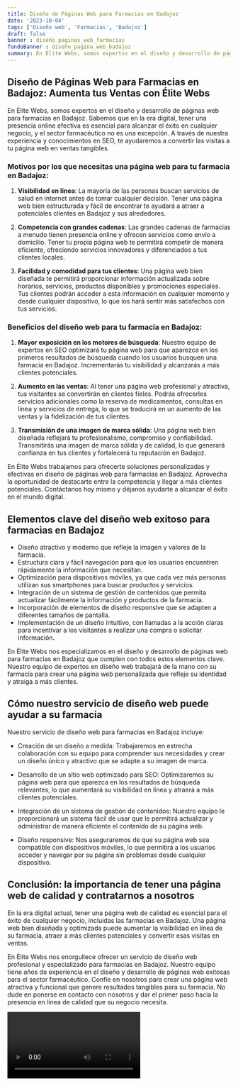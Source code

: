 ```yaml
---
title: Diseño de Páginas Web para Farmacias en Badajoz
date: '2023-10-04'
tags: ['Diseño web', 'Farmacias', 'Badajoz']
draft: false
banner : diseño_paginas_web_farmacias
fondoBanner : diseño_pagina_web_badajoz
summary: En Élite Webs, somos expertos en el diseño y desarrollo de páginas web para farmacias en Badajoz. Sabemos que en la era digital, tener una presencia online efectiva es esencial para alcanzar el éxito en cualquier negocio, y el sector farmacéutico no es una excepción. A través de nuestra experiencia y conocimientos en SEO, te ayudaremos a convertir las visitas a tu página web en ventas tangibles.
---
```


## Diseño de Páginas Web para Farmacias en Badajoz: Aumenta tus Ventas con Élite Webs

En Élite Webs, somos expertos en el diseño y desarrollo de páginas web para farmacias en Badajoz. Sabemos que en la era digital, tener una presencia online efectiva es esencial para alcanzar el éxito en cualquier negocio, y el sector farmacéutico no es una excepción. A través de nuestra experiencia y conocimientos en SEO, te ayudaremos a convertir las visitas a tu página web en ventas tangibles.

### Motivos por los que necesitas una página web para tu farmacia en Badajoz:

1. **Visibilidad en línea**: La mayoría de las personas buscan servicios de salud en internet antes de tomar cualquier decisión. Tener una página web bien estructurada y fácil de encontrar te ayudará a atraer a potenciales clientes en Badajoz y sus alrededores.

2. **Competencia con grandes cadenas**: Las grandes cadenas de farmacias a menudo tienen presencia online y ofrecen servicios como envío a domicilio. Tener tu propia página web te permitirá competir de manera eficiente, ofreciendo servicios innovadores y diferenciados a tus clientes locales.

3. **Facilidad y comodidad para tus clientes**: Una página web bien diseñada te permitirá proporcionar información actualizada sobre horarios, servicios, productos disponibles y promociones especiales. Tus clientes podrán acceder a esta información en cualquier momento y desde cualquier dispositivo, lo que los hará sentir más satisfechos con tus servicios.

### Beneficios del diseño web para tu farmacia en Badajoz:

1. **Mayor exposición en los motores de búsqueda**: Nuestro equipo de expertos en SEO optimizará tu página web para que aparezca en los primeros resultados de búsqueda cuando los usuarios busquen una farmacia en Badajoz. Incrementarás tu visibilidad y alcanzarás a más clientes potenciales.

2. **Aumento en las ventas**: Al tener una página web profesional y atractiva, tus visitantes se convertirán en clientes fieles. Podrás ofrecerles servicios adicionales como la reserva de medicamentos, consultas en línea y servicios de entrega, lo que se traducirá en un aumento de las ventas y la fidelización de tus clientes.

3. **Transmisión de una imagen de marca sólida**: Una página web bien diseñada reflejará tu profesionalismo, compromiso y confiabilidad. Transmitirás una imagen de marca sólida y de calidad, lo que generará confianza en tus clientes y fortalecerá tu reputación en Badajoz.

En Élite Webs trabajamos para ofrecerte soluciones personalizadas y efectivas en diseño de páginas web para farmacias en Badajoz. Aprovecha la oportunidad de destacarte entre la competencia y llegar a más clientes potenciales. Contáctanos hoy mismo y déjanos ayudarte a alcanzar el éxito en el mundo digital.

<GifSeo />

<Cta />

## Elementos clave del diseño web exitoso para farmacias en Badajoz

- Diseño atractivo y moderno que refleje la imagen y valores de la farmacia.
- Estructura clara y fácil navegación para que los usuarios encuentren rápidamente la información que necesitan.
- Optimización para dispositivos móviles, ya que cada vez más personas utilizan sus smartphones para buscar productos y servicios.
- Integración de un sistema de gestión de contenidos que permita actualizar fácilmente la información y productos de la farmacia.
- Incorporación de elementos de diseño responsive que se adapten a diferentes tamaños de pantalla.
- Implementación de un diseño intuitivo, con llamadas a la acción claras para incentivar a los visitantes a realizar una compra o solicitar información.

En Élite Webs nos especializamos en el diseño y desarrollo de páginas web para farmacias en Badajoz que cumplen con todos estos elementos clave. Nuestro equipo de expertos en diseño web trabajará de la mano con su farmacia para crear una página web personalizada que refleje su identidad y atraiga a más clientes.

## Cómo nuestro servicio de diseño web puede ayudar a su farmacia

Nuestro servicio de diseño web para farmacias en Badajoz incluye:

- Creación de un diseño a medida: Trabajaremos en estrecha colaboración con su equipo para comprender sus necesidades y crear un diseño único y atractivo que se adapte a su imagen de marca.

- Desarrollo de un sitio web optimizado para SEO: Optimizaremos su página web para que aparezca en los resultados de búsqueda relevantes, lo que aumentará su visibilidad en línea y atraerá a más clientes potenciales.

- Integración de un sistema de gestión de contenidos: Nuestro equipo le proporcionará un sistema fácil de usar que le permitirá actualizar y administrar de manera eficiente el contenido de su página web.

- Diseño responsive: Nos aseguraremos de que su página web sea compatible con dispositivos móviles, lo que permitirá a los usuarios acceder y navegar por su página sin problemas desde cualquier dispositivo.

## Conclusión: la importancia de tener una página web de calidad y contratarnos a nosotros

En la era digital actual, tener una página web de calidad es esencial para el éxito de cualquier negocio, incluidas las farmacias en Badajoz. Una página web bien diseñada y optimizada puede aumentar la visibilidad en línea de su farmacia, atraer a más clientes potenciales y convertir esas visitas en ventas.

En Élite Webs nos enorgullece ofrecer un servicio de diseño web profesional y especializado para farmacias en Badajoz. Nuestro equipo tiene años de experiencia en el diseño y desarrollo de páginas web exitosas para el sector farmacéutico. Confíe en nosotros para crear una página web atractiva y funcional que genere resultados tangibles para su farmacia. No dude en ponerse en contacto con nosotros y dar el primer paso hacia la presencia en línea de calidad que su negocio necesita.

<Video />

<CtaBot job='Farmacias' city='Badajoz'/>

<Gmaps query='Badajoz+españa+maps' />